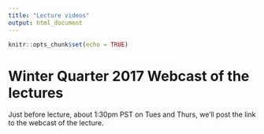 ```yaml
---
title: "Lecture videos"
output: html_document
---
```


```r
knitr::opts_chunk$set(echo = TRUE)
```

# Winter Quarter 2017 Webcast of the lectures

Just before lecture, about 1:30pm PST on Tues and Thurs, we'll post the link to the webcast of the lecture.



